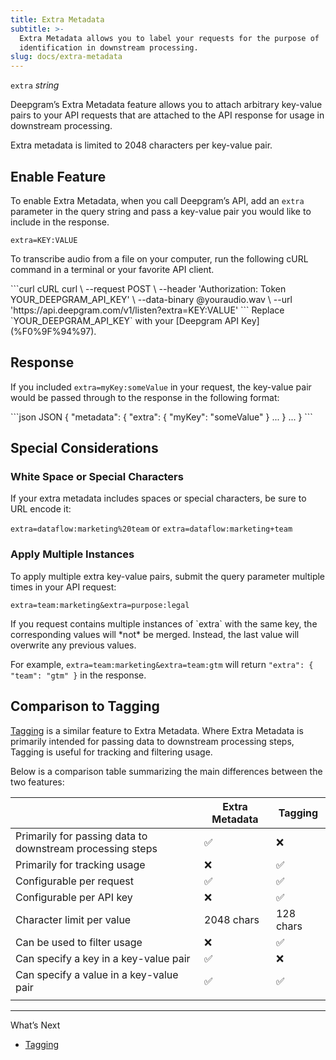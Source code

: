 ```yaml
---
title: Extra Metadata
subtitle: >-
  Extra Metadata allows you to label your requests for the purpose of
  identification in downstream processing.
slug: docs/extra-metadata
---
```



`extra` *string*

<div class="flex flex-row gap-2">
<Markdown src="../snippets/pre-recorded.mdx" /> <Markdown src="../snippets/streaming.mdx" /> <Markdown src="../snippets/all-available-languages.mdx" />
</div>

Deepgram’s Extra Metadata feature allows you to attach arbitrary key-value pairs to your API requests that are attached to the API response for usage in downstream processing.

Extra metadata is limited to 2048 characters per key-value pair.

## Enable Feature

To enable Extra Metadata, when you call Deepgram’s API, add an `extra` parameter in the query string and pass a key-value pair you would like to include in the response.

`extra=KEY:VALUE`

To transcribe audio from a file on your computer, run the following cURL command in a terminal or your favorite API client.

<CodeGroup>
  ```curl cURL
  curl \
    --request POST \
    --header 'Authorization: Token YOUR_DEEPGRAM_API_KEY' \
    --data-binary @youraudio.wav \
    --url 'https://api.deepgram.com/v1/listen?extra=KEY:VALUE'
  ```
</CodeGroup>

<Warning>
  Replace `YOUR_DEEPGRAM_API_KEY` with your [Deepgram API Key](%F0%9F%94%97).
</Warning>

## Response

If you included `extra=myKey:someValue` in your request, the key-value pair would be passed through to the response in the following format:

<CodeGroup>
  ```json JSON
  {
    "metadata": {
      "extra": {
        "myKey": "someValue"
      }
      ...
    }
    ...
  }
  ```
</CodeGroup>

## Special Considerations

### White Space or Special Characters

If your extra metadata includes spaces or special characters, be sure to URL encode it:

`extra=dataflow:marketing%20team` or `extra=dataflow:marketing+team`

### Apply Multiple Instances

To apply multiple extra key-value pairs, submit the query parameter multiple times in your API request:

`extra=team:marketing&extra=purpose:legal`

<Warning>
  If you request contains multiple instances of `extra` with the same key, the corresponding values will *not* be merged. Instead, the last value will overwrite any previous values.

  For example, `extra=team:marketing&extra=team:gtm` will return `"extra": { "team": "gtm" }` in the response.
</Warning>

## Comparison to Tagging

[Tagging](/docs/tagging) is a similar feature to Extra Metadata. Where Extra Metadata is primarily intended for passing data to downstream processing steps, Tagging is useful for tracking and filtering usage.

Below is a comparison table summarizing the main differences between the two features:

|                                                           | Extra Metadata | Tagging   |
| --------------------------------------------------------- | -------------- | --------- |
| Primarily for passing data to downstream processing steps | ✅              | ❌         |
| Primarily for tracking usage                              | ❌              | ✅         |
| Configurable per request                                  | ✅              | ✅         |
| Configurable per API key                                  | ❌              | ✅         |
| Character limit per value                                 | 2048 chars     | 128 chars |
| Can be used to filter usage                               | ❌              | ✅         |
| Can specify a key in a key-value pair                     | ✅              | ❌         |
| Can specify a value in a key-value pair                   | ✅              | ✅         |
|                                                           |                |           |

***

What’s Next

* [Tagging](/docs/tagging)

